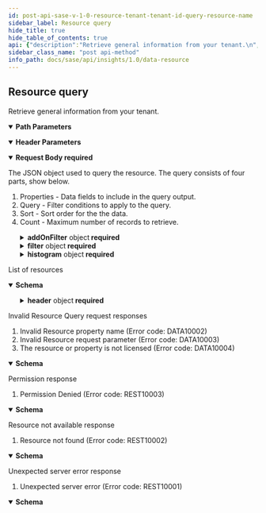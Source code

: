 ```yaml
---
id: post-api-sase-v-1-0-resource-tenant-tenant-id-query-resource-name
sidebar_label: Resource query
hide_title: true
hide_table_of_contents: true
api: {"description":"Retrieve general information from your tenant.\n","operationId":"post-api-sase-v1.0-resource-tenant-tenant_id-query-resource_name","parameters":[{"description":"Name of the resource that you want to query. The supported\nresources are:\n\n  * site_current_status\n\n    Provides connection status information.\n\n  * alerts\n\n    Provides information on alerts raised by your tenant.\n","in":"path","name":"resource_name","required":true,"schema":{"type":"string"}},{"description":"Unique tenant ID.","in":"path","name":"tenant_id","required":true,"schema":{"type":"string"}},{"description":"Sub-tenant ID. This parameter is required only if a sub-tenant is configured.","in":"header","name":"Prisma-SubTenant","required":false,"schema":{"type":"string"}}],"requestBody":{"content":{"application/json":{"schema":{"description":"Data resource query request","properties":{"addOnFilter":{"allOf":[{"properties":{"operator":{"allOf":[{"enum":["AND","OR"],"type":"string"},{"default":"AND","description":"Query operator","example":"AND"}]},"rules":{"items":{"properties":{"escapeValue":{"description":"Enable character escaping for value","example":true,"type":"boolean"},"format":{"allOf":[{"properties":{"function":{"enum":["ceil","floor","round","trunc"],"type":"string"},"value":{"format":"int32","type":"integer"}},"type":"object"},{"description":"Number Format function (optional)","example":{"function":"round","value":1}}]},"operator":{"allOf":[{"enum":["AND","OR"],"type":"string"},{"description":"Operator","example":"in"}]},"property":{"description":"Resource Property","example":"property1","type":"string"},"subQuery":{"allOf":[{"properties":{"name":{"type":"string"},"type":{"enum":["local","pre_defined"],"type":"string"}},"type":"object"},{"description":"Subquery (optional)","example":{"type":"local","value":"sub_query1"}}]},"values":{"allOf":[{"items":{},"type":"array"},{"description":"Operator","example":["value1","value2"]}]}},"required":["property","operator","values","escapeValue"],"type":"object"},"type":"array"}},"type":"object"},{"description":"Add on data Filter Condition. (The existing property will be replaced)"}]},"computeDataRowsProcessed":{"description":"Flag to indicate total rows processed for query","type":"boolean"},"count":{"default":10000,"description":"Maximum number of records","example":3000,"format":"int32","maximum":10000,"minimum":1,"type":"integer"},"filter":{"allOf":[{"properties":{"operator":{"allOf":[{"enum":["AND","OR"],"type":"string"},{"default":"AND","description":"Query operator","example":"AND"}]},"rules":{"items":{"properties":{"escapeValue":{"description":"Enable character escaping for value","example":true,"type":"boolean"},"format":{"allOf":[{"properties":{"function":{"enum":["ceil","floor","round","trunc"],"type":"string"},"value":{"format":"int32","type":"integer"}},"type":"object"},{"description":"Number Format function (optional)","example":{"function":"round","value":1}}]},"operator":{"allOf":[{"enum":["AND","OR"],"type":"string"},{"description":"Operator","example":"in"}]},"property":{"description":"Resource Property","example":"property1","type":"string"},"subQuery":{"allOf":[{"properties":{"name":{"type":"string"},"type":{"enum":["local","pre_defined"],"type":"string"}},"type":"object"},{"description":"Subquery (optional)","example":{"type":"local","value":"sub_query1"}}]},"values":{"allOf":[{"items":{},"type":"array"},{"description":"Operator","example":["value1","value2"]}]}},"required":["property","operator","values","escapeValue"],"type":"object"},"type":"array"}},"type":"object"},{"description":"Filter Condition"}]},"histogram":{"allOf":[{"properties":{"alias":{"description":"Property Alias","example":"property1_alias","type":"string"},"enableEmptyInterval":{"description":"Enable filling empty record for intervals with no data","example":true,"type":"boolean"},"property":{"description":"Property","example":"property1","type":"string"},"range":{"allOf":[{"enum":["day","hour","minute","month","week","year"],"type":"string"},{"description":"Histogram Range","example":"hour"}]},"sort":{"allOf":[{"properties":{"order":{"enum":["asc","desc"],"type":"string"},"sequence":{"format":"int32","type":"integer"}},"type":"object"},{"description":"Sort Condition (optional)","example":{"order":"desc","sequence":1}}]},"value":{"description":"Histogram range value (only 1 is supported)","example":1,"format":"int32","type":"integer"}},"required":["property","range"],"type":"object"},{"description":"Histogram Condition"}]},"includeRecordNumber":{"description":"Flag to indicate add row number to response","type":"boolean"},"properties":{"allOf":[{"items":{"properties":{"alias":{"description":"Property Alias (Name to include in response)","example":"my_property1_name","type":"string"},"format":{"allOf":[{"properties":{"function":{"enum":["ceil","floor","round","trunc"],"type":"string"},"value":{"format":"int32","type":"integer"}},"type":"object"},{"description":"Number Format function (optional)","example":{"function":"round","value":1}}]},"function":{"allOf":[{"enum":["ceil","floor","round","trunc"],"type":"string"},{"description":"Aggregation function (Applicable only to metric properties)","example":"count"}]},"property":{"description":"Property","example":"property1","type":"string"},"sort":{"allOf":[{"properties":{"order":{"enum":["asc","desc"],"type":"string"},"sequence":{"format":"int32","type":"integer"}},"type":"object"},{"description":"Sort Condition (optional)","example":{"order":"desc","sequence":1}}]}},"required":["property"],"type":"object"},"type":"array"},{"description":"Resource properties","example":[{"property":"property1"},{"function":"sum","property":"property2","sort":{"order":"desc","sequence":1}},{"alias":"average_property3","function":"avg","property":"property3"}]}]}},"required":["properties","filter"],"type":"object"}}},"description":"The JSON object used to query the resource. The query consists of four parts, show below.\n\n1. Properties - Data fields to include in the query output.\n2. Query - Filter conditions to apply to the query.\n3. Sort - Sort order for the the data.\n4. Count - Maximum number of records to retrieve.\n","required":true},"responses":{"200":{"content":{"application/json":{"schema":{"description":"Resource Request response","properties":{"data":{"allOf":[{"items":{"properties":{"empty":{"type":"boolean"}},"type":"object"},"type":"array"},{"description":"Response Data","example":[{"average_property3":10.75,"property1":"value1","property2":10},{"average_property3":20.99,"property1":"value2","property2":25}]}]},"header":{"allOf":[{"properties":{"empty":{"type":"boolean"}},"type":"object"},{"description":"Response header","example":{"createdAt":"Fri Jan  1 00:00:00 PST 2021","name":"Response Name","requestId":"123e4567-e89b-12d3-a456-426614174000"}}]}},"required":["header","data"],"type":"object"}}},"description":"List of resources"},"400":{"content":{"application/json":{"schema":{"description":"Error Response","example":{"details":"Resource property 'property1' is not valid","errorCode":"DATA10002","message":"Invalid Resource property name","values":["property1"]},"properties":{"details":{"description":"Error details","example":"Input value 'property1' is not valid","type":"string"},"errorCode":{"description":"Error code","example":"REST10001","type":"string"},"message":{"description":"Error Message","example":"Invalid input","type":"string"},"values":{"allOf":[{"items":{"type":"string"},"type":"array"},{"description":"Values in error details. Used to construct error in different language","example":["property1"]}]}},"required":["errorCode","message","details","values"],"type":"object"}}},"description":"\nInvalid Resource Query request responses\n\n1. Invalid Resource property name (Error code: DATA10002)\n2. Invalid Resource request parameter (Error code: DATA10003)\n3. The resource or property is not licensed (Error code: DATA10004)\n\n"},"403":{"content":{"application/json":{"schema":{"description":"Error Response","example":{"details":"Permission Denied","errorCode":"REST10003","message":"Permission Denied","values":["value1"]},"properties":{"details":{"description":"Error details","example":"Input value 'property1' is not valid","type":"string"},"errorCode":{"description":"Error code","example":"REST10001","type":"string"},"message":{"description":"Error Message","example":"Invalid input","type":"string"},"values":{"allOf":[{"items":{"type":"string"},"type":"array"},{"description":"Values in error details. Used to construct error in different language","example":["property1"]}]}},"required":["errorCode","message","details","values"],"type":"object"}}},"description":"\nPermission response\n\n1. Permission Denied (Error code: REST10003)\n\n"},"404":{"content":{"application/json":{"schema":{"description":"Error Response","example":{"details":"Resource not found","errorCode":"REST10002","message":"Resource not found","values":["value1"]},"properties":{"details":{"description":"Error details","example":"Input value 'property1' is not valid","type":"string"},"errorCode":{"description":"Error code","example":"REST10001","type":"string"},"message":{"description":"Error Message","example":"Invalid input","type":"string"},"values":{"allOf":[{"items":{"type":"string"},"type":"array"},{"description":"Values in error details. Used to construct error in different language","example":["property1"]}]}},"required":["errorCode","message","details","values"],"type":"object"}}},"description":"\nResource not available response\n\n1. Resource not found (Error code: REST10002)\n\n"},"500":{"content":{"application/json":{"schema":{"description":"Error Response","example":{"details":"Failed to process request","errorCode":"REST10001","message":"Unexpected server error","values":["value1"]},"properties":{"details":{"description":"Error details","example":"Input value 'property1' is not valid","type":"string"},"errorCode":{"description":"Error code","example":"REST10001","type":"string"},"message":{"description":"Error Message","example":"Invalid input","type":"string"},"values":{"allOf":[{"items":{"type":"string"},"type":"array"},{"description":"Values in error details. Used to construct error in different language","example":["property1"]}]}},"required":["errorCode","message","details","values"],"type":"object"}}},"description":"\nUnexpected server error response\n\n1. Unexpected server error (Error code: REST10001)\n\n"}},"tags":["DataResourcev1"],"method":"post","path":"/api/sase/v1.0/resource/tenant/{tenant_id}/query/{resource_name}","servers":[{"url":"https://pa-us.api.prismaaccess.com"}],"jsonRequestBodyExample":{"addOnFilter":{"operator":{},"rules":[{"escapeValue":true,"format":{"function":"ceil","value":0},"operator":{},"property":"property1","subQuery":{"name":"string","type":"local"},"values":{}}]},"computeDataRowsProcessed":true,"count":3000,"filter":{"operator":{},"rules":[{"escapeValue":true,"format":{"function":"ceil","value":0},"operator":{},"property":"property1","subQuery":{"name":"string","type":"local"},"values":{}}]},"histogram":{"alias":"property1_alias","enableEmptyInterval":true,"property":"property1","range":{},"sort":{"order":"asc","sequence":0},"value":1},"includeRecordNumber":true,"properties":{}},"info":{"contact":{},"description":"Manages standard data resources.\n","title":"Data Resource","version":"1.0"},"postman":{"name":"Resource query","description":{"content":"Retrieve general information from your tenant.\n","type":"text/plain"},"url":{"path":["api","sase","v1.0","resource","tenant",":tenant_id","query",":resource_name"],"host":["{{baseUrl}}"],"query":[],"variable":[{"disabled":false,"description":{"content":"(Required) Name of the resource that you want to query. The supported\nresources are:\n\n  * site_current_status\n\n    Provides connection status information.\n\n  * alerts\n\n    Provides information on alerts raised by your tenant.\n","type":"text/plain"},"type":"any","value":"","key":"resource_name"},{"disabled":false,"description":{"content":"(Required) Unique tenant ID.","type":"text/plain"},"type":"any","value":"","key":"tenant_id"}]},"header":[{"disabled":false,"description":{"content":"Sub-tenant ID. This parameter is required only if a sub-tenant is configured.","type":"text/plain"},"key":"Prisma-SubTenant","value":""},{"key":"Content-Type","value":"application/json"},{"key":"Accept","value":"application/json"}],"method":"POST","body":{"mode":"raw","raw":"\"\"","options":{"raw":{"language":"json"}}}}}
sidebar_class_name: "post api-method"
info_path: docs/sase/api/insights/1.0/data-resource
---
```



## Resource query



Retrieve general information from your tenant.


<details style={{"marginBottom":"1rem"}} data-collapsed={false} open={true}><summary style={{}}><strong>Path Parameters</strong></summary><div><ul><ParamsItem className={"paramsItem"} param={{"description":"Name of the resource that you want to query. The supported\nresources are:\n\n  * site_current_status\n\n    Provides connection status information.\n\n  * alerts\n\n    Provides information on alerts raised by your tenant.\n","in":"path","name":"resource_name","required":true,"schema":{"type":"string"}}}></ParamsItem><ParamsItem className={"paramsItem"} param={{"description":"Unique tenant ID.","in":"path","name":"tenant_id","required":true,"schema":{"type":"string"}}}></ParamsItem></ul></div></details><details style={{"marginBottom":"1rem"}} data-collapsed={false} open={true}><summary style={{}}><strong>Header Parameters</strong></summary><div><ul><ParamsItem className={"paramsItem"} param={{"description":"Sub-tenant ID. This parameter is required only if a sub-tenant is configured.","in":"header","name":"Prisma-SubTenant","required":false,"schema":{"type":"string"}}}></ParamsItem></ul></div></details><details style={{}} data-collapsed={false} open={true}><summary style={{"textAlign":"left"}}><strong>Request Body</strong><strong style={{"fontSize":"var(--ifm-code-font-size)","color":"var(--openapi-required)"}}> required</strong></summary><div style={{"textAlign":"left","marginLeft":"1rem"}}><div style={{"marginTop":"1rem","marginBottom":"1rem"}}>

The JSON object used to query the resource. The query consists of four parts, show below.

1. Properties - Data fields to include in the query output.
2. Query - Filter conditions to apply to the query.
3. Sort - Sort order for the the data.
4. Count - Maximum number of records to retrieve.


</div></div><ul style={{"marginLeft":"1rem"}}><SchemaItem collapsible={true} className={"schemaItem"}><details style={{}}><summary style={{}}><strong>addOnFilter</strong><span style={{"opacity":"0.6"}}> object</span><strong style={{"fontSize":"var(--ifm-code-font-size)","color":"var(--openapi-required)"}}> required</strong></summary><div style={{"marginLeft":"1rem"}}><div style={{"marginTop":".5rem","marginBottom":".5rem"}}>

Add on data Filter Condition. (The existing property will be replaced)

</div><SchemaItem collapsible={false} name={"operator"} required={false} schemaDescription={"Query operator"} schemaName={"string"} qualifierMessage={"**Possible values:** [`AND`, `OR`]"}></SchemaItem><SchemaItem collapsible={true} className={"schemaItem"}><details style={{}}><summary style={{}}><strong>rules</strong><span style={{"opacity":"0.6"}}> object[]</span></summary><div style={{"marginLeft":"1rem"}}><SchemaItem collapsible={false} name={"escapeValue"} required={true} schemaDescription={"Enable character escaping for value"} schemaName={"boolean"} qualifierMessage={undefined}></SchemaItem><SchemaItem collapsible={true} className={"schemaItem"}><details style={{}}><summary style={{}}><strong>format</strong><span style={{"opacity":"0.6"}}> object</span></summary><div style={{"marginLeft":"1rem"}}><div style={{"marginTop":".5rem","marginBottom":".5rem"}}>

Number Format function (optional)

</div><SchemaItem collapsible={false} name={"function"} required={false} schemaDescription={undefined} schemaName={"string"} qualifierMessage={"**Possible values:** [`ceil`, `floor`, `round`, `trunc`]"}></SchemaItem><SchemaItem collapsible={false} name={"value"} required={false} schemaDescription={undefined} schemaName={"int32"} qualifierMessage={undefined}></SchemaItem></div></details></SchemaItem><SchemaItem collapsible={false} name={"operator"} required={true} schemaDescription={"Operator"} schemaName={"string"} qualifierMessage={"**Possible values:** [`AND`, `OR`]"}></SchemaItem><SchemaItem collapsible={false} name={"property"} required={true} schemaDescription={"Resource Property"} schemaName={"string"} qualifierMessage={undefined}></SchemaItem><SchemaItem collapsible={true} className={"schemaItem"}><details style={{}}><summary style={{}}><strong>subQuery</strong><span style={{"opacity":"0.6"}}> object</span></summary><div style={{"marginLeft":"1rem"}}><div style={{"marginTop":".5rem","marginBottom":".5rem"}}>

Subquery (optional)

</div><SchemaItem collapsible={false} name={"name"} required={false} schemaDescription={undefined} schemaName={"string"} qualifierMessage={undefined}></SchemaItem><SchemaItem collapsible={false} name={"type"} required={false} schemaDescription={undefined} schemaName={"string"} qualifierMessage={"**Possible values:** [`local`, `pre_defined`]"}></SchemaItem></div></details></SchemaItem><SchemaItem collapsible={false} name={"values"} required={true} schemaDescription={"Operator"} schemaName={"array"} qualifierMessage={undefined}></SchemaItem></div></details></SchemaItem></div></details></SchemaItem><SchemaItem collapsible={false} name={"computeDataRowsProcessed"} required={false} schemaDescription={"Flag to indicate total rows processed for query"} schemaName={"boolean"} qualifierMessage={undefined}></SchemaItem><SchemaItem collapsible={false} name={"count"} required={false} schemaDescription={"Maximum number of records"} schemaName={"int32"} qualifierMessage={"**Possible values:** 1 ≤ value ≤ 10000"}></SchemaItem><SchemaItem collapsible={true} className={"schemaItem"}><details style={{}}><summary style={{}}><strong>filter</strong><span style={{"opacity":"0.6"}}> object</span><strong style={{"fontSize":"var(--ifm-code-font-size)","color":"var(--openapi-required)"}}> required</strong></summary><div style={{"marginLeft":"1rem"}}><div style={{"marginTop":".5rem","marginBottom":".5rem"}}>

Filter Condition

</div><SchemaItem collapsible={false} name={"operator"} required={false} schemaDescription={"Query operator"} schemaName={"string"} qualifierMessage={"**Possible values:** [`AND`, `OR`]"}></SchemaItem><SchemaItem collapsible={true} className={"schemaItem"}><details style={{}}><summary style={{}}><strong>rules</strong><span style={{"opacity":"0.6"}}> object[]</span></summary><div style={{"marginLeft":"1rem"}}><SchemaItem collapsible={false} name={"escapeValue"} required={true} schemaDescription={"Enable character escaping for value"} schemaName={"boolean"} qualifierMessage={undefined}></SchemaItem><SchemaItem collapsible={true} className={"schemaItem"}><details style={{}}><summary style={{}}><strong>format</strong><span style={{"opacity":"0.6"}}> object</span></summary><div style={{"marginLeft":"1rem"}}><div style={{"marginTop":".5rem","marginBottom":".5rem"}}>

Number Format function (optional)

</div><SchemaItem collapsible={false} name={"function"} required={false} schemaDescription={undefined} schemaName={"string"} qualifierMessage={"**Possible values:** [`ceil`, `floor`, `round`, `trunc`]"}></SchemaItem><SchemaItem collapsible={false} name={"value"} required={false} schemaDescription={undefined} schemaName={"int32"} qualifierMessage={undefined}></SchemaItem></div></details></SchemaItem><SchemaItem collapsible={false} name={"operator"} required={true} schemaDescription={"Operator"} schemaName={"string"} qualifierMessage={"**Possible values:** [`AND`, `OR`]"}></SchemaItem><SchemaItem collapsible={false} name={"property"} required={true} schemaDescription={"Resource Property"} schemaName={"string"} qualifierMessage={undefined}></SchemaItem><SchemaItem collapsible={true} className={"schemaItem"}><details style={{}}><summary style={{}}><strong>subQuery</strong><span style={{"opacity":"0.6"}}> object</span></summary><div style={{"marginLeft":"1rem"}}><div style={{"marginTop":".5rem","marginBottom":".5rem"}}>

Subquery (optional)

</div><SchemaItem collapsible={false} name={"name"} required={false} schemaDescription={undefined} schemaName={"string"} qualifierMessage={undefined}></SchemaItem><SchemaItem collapsible={false} name={"type"} required={false} schemaDescription={undefined} schemaName={"string"} qualifierMessage={"**Possible values:** [`local`, `pre_defined`]"}></SchemaItem></div></details></SchemaItem><SchemaItem collapsible={false} name={"values"} required={true} schemaDescription={"Operator"} schemaName={"array"} qualifierMessage={undefined}></SchemaItem></div></details></SchemaItem></div></details></SchemaItem><SchemaItem collapsible={true} className={"schemaItem"}><details style={{}}><summary style={{}}><strong>histogram</strong><span style={{"opacity":"0.6"}}> object</span><strong style={{"fontSize":"var(--ifm-code-font-size)","color":"var(--openapi-required)"}}> required</strong></summary><div style={{"marginLeft":"1rem"}}><div style={{"marginTop":".5rem","marginBottom":".5rem"}}>

Histogram Condition

</div><SchemaItem collapsible={false} name={"alias"} required={false} schemaDescription={"Property Alias"} schemaName={"string"} qualifierMessage={undefined}></SchemaItem><SchemaItem collapsible={false} name={"enableEmptyInterval"} required={false} schemaDescription={"Enable filling empty record for intervals with no data"} schemaName={"boolean"} qualifierMessage={undefined}></SchemaItem><SchemaItem collapsible={false} name={"property"} required={true} schemaDescription={"Property"} schemaName={"string"} qualifierMessage={undefined}></SchemaItem><SchemaItem collapsible={false} name={"range"} required={true} schemaDescription={"Histogram Range"} schemaName={"string"} qualifierMessage={"**Possible values:** [`day`, `hour`, `minute`, `month`, `week`, `year`]"}></SchemaItem><SchemaItem collapsible={true} className={"schemaItem"}><details style={{}}><summary style={{}}><strong>sort</strong><span style={{"opacity":"0.6"}}> object</span></summary><div style={{"marginLeft":"1rem"}}><div style={{"marginTop":".5rem","marginBottom":".5rem"}}>

Sort Condition (optional)

</div><SchemaItem collapsible={false} name={"order"} required={false} schemaDescription={undefined} schemaName={"string"} qualifierMessage={"**Possible values:** [`asc`, `desc`]"}></SchemaItem><SchemaItem collapsible={false} name={"sequence"} required={false} schemaDescription={undefined} schemaName={"int32"} qualifierMessage={undefined}></SchemaItem></div></details></SchemaItem><SchemaItem collapsible={false} name={"value"} required={false} schemaDescription={"Histogram range value (only 1 is supported)"} schemaName={"int32"} qualifierMessage={undefined}></SchemaItem></div></details></SchemaItem><SchemaItem collapsible={false} name={"includeRecordNumber"} required={false} schemaDescription={"Flag to indicate add row number to response"} schemaName={"boolean"} qualifierMessage={undefined}></SchemaItem><SchemaItem collapsible={false} name={"properties"} required={[]} schemaDescription={"Resource properties"} schemaName={"object"} qualifierMessage={undefined}></SchemaItem></ul></details><div><ApiTabs><TabItem label={"200"} value={"200"}><div>

List of resources

</div><div><details style={{}} data-collapsed={false} open={true}><summary style={{"textAlign":"left"}}><strong>Schema</strong></summary><div style={{"textAlign":"left","marginLeft":"1rem"}}></div><ul style={{"marginLeft":"1rem"}}><SchemaItem collapsible={false} name={"data"} required={[]} schemaDescription={"Response Data"} schemaName={"object"} qualifierMessage={undefined}></SchemaItem><SchemaItem collapsible={true} className={"schemaItem"}><details style={{}}><summary style={{}}><strong>header</strong><span style={{"opacity":"0.6"}}> object</span><strong style={{"fontSize":"var(--ifm-code-font-size)","color":"var(--openapi-required)"}}> required</strong></summary><div style={{"marginLeft":"1rem"}}><div style={{"marginTop":".5rem","marginBottom":".5rem"}}>

Response header

</div><SchemaItem collapsible={false} name={"empty"} required={false} schemaDescription={undefined} schemaName={"boolean"} qualifierMessage={undefined}></SchemaItem></div></details></SchemaItem></ul></details></div></TabItem><TabItem label={"400"} value={"400"}><div>


Invalid Resource Query request responses

1. Invalid Resource property name (Error code: DATA10002)
2. Invalid Resource request parameter (Error code: DATA10003)
3. The resource or property is not licensed (Error code: DATA10004)



</div><div><details style={{}} data-collapsed={false} open={true}><summary style={{"textAlign":"left"}}><strong>Schema</strong></summary><div style={{"textAlign":"left","marginLeft":"1rem"}}></div><ul style={{"marginLeft":"1rem"}}><SchemaItem collapsible={false} name={"details"} required={true} schemaDescription={"Error details"} schemaName={"string"} qualifierMessage={undefined}></SchemaItem><SchemaItem collapsible={false} name={"errorCode"} required={true} schemaDescription={"Error code"} schemaName={"string"} qualifierMessage={undefined}></SchemaItem><SchemaItem collapsible={false} name={"message"} required={true} schemaDescription={"Error Message"} schemaName={"string"} qualifierMessage={undefined}></SchemaItem><SchemaItem collapsible={false} name={"values"} required={[]} schemaDescription={"Values in error details. Used to construct error in different language"} schemaName={"object"} qualifierMessage={undefined}></SchemaItem></ul></details></div></TabItem><TabItem label={"403"} value={"403"}><div>


Permission response

1. Permission Denied (Error code: REST10003)



</div><div><details style={{}} data-collapsed={false} open={true}><summary style={{"textAlign":"left"}}><strong>Schema</strong></summary><div style={{"textAlign":"left","marginLeft":"1rem"}}></div><ul style={{"marginLeft":"1rem"}}><SchemaItem collapsible={false} name={"details"} required={true} schemaDescription={"Error details"} schemaName={"string"} qualifierMessage={undefined}></SchemaItem><SchemaItem collapsible={false} name={"errorCode"} required={true} schemaDescription={"Error code"} schemaName={"string"} qualifierMessage={undefined}></SchemaItem><SchemaItem collapsible={false} name={"message"} required={true} schemaDescription={"Error Message"} schemaName={"string"} qualifierMessage={undefined}></SchemaItem><SchemaItem collapsible={false} name={"values"} required={[]} schemaDescription={"Values in error details. Used to construct error in different language"} schemaName={"object"} qualifierMessage={undefined}></SchemaItem></ul></details></div></TabItem><TabItem label={"404"} value={"404"}><div>


Resource not available response

1. Resource not found (Error code: REST10002)



</div><div><details style={{}} data-collapsed={false} open={true}><summary style={{"textAlign":"left"}}><strong>Schema</strong></summary><div style={{"textAlign":"left","marginLeft":"1rem"}}></div><ul style={{"marginLeft":"1rem"}}><SchemaItem collapsible={false} name={"details"} required={true} schemaDescription={"Error details"} schemaName={"string"} qualifierMessage={undefined}></SchemaItem><SchemaItem collapsible={false} name={"errorCode"} required={true} schemaDescription={"Error code"} schemaName={"string"} qualifierMessage={undefined}></SchemaItem><SchemaItem collapsible={false} name={"message"} required={true} schemaDescription={"Error Message"} schemaName={"string"} qualifierMessage={undefined}></SchemaItem><SchemaItem collapsible={false} name={"values"} required={[]} schemaDescription={"Values in error details. Used to construct error in different language"} schemaName={"object"} qualifierMessage={undefined}></SchemaItem></ul></details></div></TabItem><TabItem label={"500"} value={"500"}><div>


Unexpected server error response

1. Unexpected server error (Error code: REST10001)



</div><div><details style={{}} data-collapsed={false} open={true}><summary style={{"textAlign":"left"}}><strong>Schema</strong></summary><div style={{"textAlign":"left","marginLeft":"1rem"}}></div><ul style={{"marginLeft":"1rem"}}><SchemaItem collapsible={false} name={"details"} required={true} schemaDescription={"Error details"} schemaName={"string"} qualifierMessage={undefined}></SchemaItem><SchemaItem collapsible={false} name={"errorCode"} required={true} schemaDescription={"Error code"} schemaName={"string"} qualifierMessage={undefined}></SchemaItem><SchemaItem collapsible={false} name={"message"} required={true} schemaDescription={"Error Message"} schemaName={"string"} qualifierMessage={undefined}></SchemaItem><SchemaItem collapsible={false} name={"values"} required={[]} schemaDescription={"Values in error details. Used to construct error in different language"} schemaName={"object"} qualifierMessage={undefined}></SchemaItem></ul></details></div></TabItem></ApiTabs></div>
      